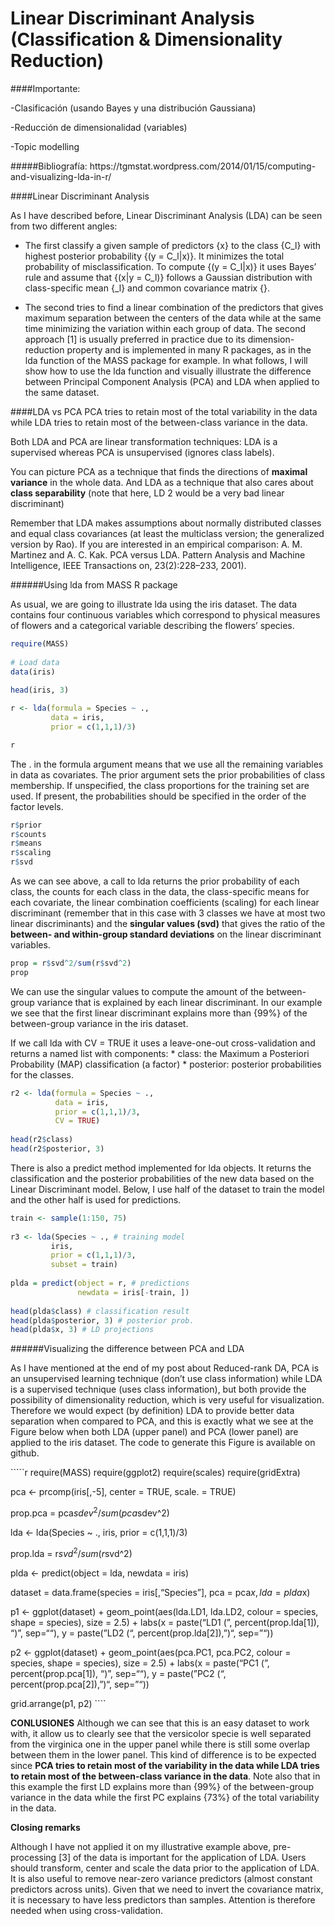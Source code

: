 
Linear Discriminant Analysis (Classification & Dimensionality Reduction)
==========================

####Importante:

-Clasificación (usando Bayes y una distribución Gaussiana)

-Reducción de dimensionalidad (variables)

-Topic modelling


#####Bibliografía:
https://tgmstat.wordpress.com/2014/01/15/computing-and-visualizing-lda-in-r/

####Linear Discriminant Analysis

As I have described before, Linear Discriminant Analysis (LDA) can be seen from two different angles:

* The first classify a given sample of predictors {x} to the class {C_l} with highest posterior probability {\pi(y = C_l|x)}. It minimizes the total probability of misclassification. To compute {\pi(y = C_l|x)} it uses Bayes’ rule and assume that {\pi(x|y = C_l)} follows a Gaussian distribution with class-specific mean {\mu_l} and common covariance matrix {\Sigma}. 

* The second tries to find a linear combination of the predictors that gives maximum separation between the centers of the data while at the same time minimizing the variation within each group of data.
The second approach [1] is usually preferred in practice due to its dimension-reduction property and is implemented in many R packages, as in the lda function of the MASS package for example. In what follows, I will show how to use the lda function and visually illustrate the difference between Principal Component Analysis (PCA) and LDA when applied to the same dataset.


####LDA vs PCA
PCA tries to retain most of the total variability in the data while LDA tries to retain most of the between-class variance in the data.

Both LDA and PCA are linear transformation techniques: LDA is a supervised whereas PCA is unsupervised (ignores class labels). 

You can picture PCA as a technique that finds the directions of **maximal variance** in the whole data.
And LDA as a technique that also cares about **class separability** (note that here, LD 2 would be a very bad linear discriminant)

Remember that LDA makes assumptions about normally distributed classes and equal class covariances (at least the multiclass version; the generalized version by Rao). 
If you are interested in an empirical comparison: A. M. Martinez and A. C. Kak. PCA versus LDA. Pattern Analysis and Machine Intelligence, IEEE Transactions on, 23(2):228–233, 2001).  

######Using lda from MASS R package

As usual, we are going to illustrate lda using the iris dataset. The data contains four continuous variables which correspond to physical measures of flowers and a categorical variable describing the flowers’ species.

``````r


require(MASS)
 
# Load data
data(iris)
 
head(iris, 3)

r <- lda(formula = Species ~ ., 
         data = iris, 
         prior = c(1,1,1)/3)

r


```````


The . in the formula argument means that we use all the remaining variables in data as covariates. The prior argument sets the prior probabilities of class membership. If unspecified, the class proportions for the training set are used. If present, the probabilities should be specified in the order of the factor levels.

````r
r$prior
r$counts
r$means
r$scaling
r$svd
````

As we can see above, a call to lda returns the prior probability of each class, the counts for each class in the data, the class-specific means for each covariate, the linear combination coefficients (scaling) for each linear discriminant (remember that in this case with 3 classes we have at most two linear discriminants) and the **singular values (svd)** that gives the ratio of the **between- and within-group standard deviations** on the linear discriminant variables.


`````r
prop = r$svd^2/sum(r$svd^2)
prop
``````

We can use the singular values to compute the amount of the between-group variance that is explained by each linear discriminant. In our example we see that the first linear discriminant explains more than {99\%} of the between-group variance in the iris dataset.

If we call lda with CV = TRUE it uses a leave-one-out cross-validation and returns a named list with components:
* class: the Maximum a Posteriori Probability (MAP) classification (a factor)
* posterior: posterior probabilities for the classes.

`````r
r2 <- lda(formula = Species ~ ., 
          data = iris, 
          prior = c(1,1,1)/3,
          CV = TRUE)
 
head(r2$class)
head(r2$posterior, 3)
`````

There is also a predict method implemented for lda objects. It returns the classification and the posterior probabilities of the new data based on the Linear Discriminant model. Below, I use half of the dataset to train the model and the other half is used for predictions.

````r
train <- sample(1:150, 75)
 
r3 <- lda(Species ~ ., # training model
         iris, 
         prior = c(1,1,1)/3, 
         subset = train)
 
plda = predict(object = r, # predictions
               newdata = iris[-train, ])
 
head(plda$class) # classification result
head(plda$posterior, 3) # posterior prob.
head(plda$x, 3) # LD projections
``````

######Visualizing the difference between PCA and LDA

As I have mentioned at the end of my post about Reduced-rank DA, PCA is an unsupervised learning technique (don’t use class information) while LDA is a supervised technique (uses class information), but both provide the possibility of dimensionality reduction, which is very useful for visualization. Therefore we would expect (by definition) LDA to provide better data separation when compared to PCA, and this is exactly what we see at the Figure below when both LDA (upper panel) and PCA (lower panel) are applied to the iris dataset. The code to generate this Figure is available on github.

`````r

require(MASS)
require(ggplot2)
require(scales)
require(gridExtra)

pca <- prcomp(iris[,-5],
              center = TRUE,
              scale. = TRUE) 

prop.pca = pca$sdev^2/sum(pca$sdev^2)

lda <- lda(Species ~ ., 
           iris, 
           prior = c(1,1,1)/3)

prop.lda = r$svd^2/sum(r$svd^2)

plda <- predict(object = lda,
                newdata = iris)

dataset = data.frame(species = iris[,"Species"],
                     pca = pca$x, lda = plda$x)

p1 <- ggplot(dataset) + geom_point(aes(lda.LD1, lda.LD2, colour = species, shape = species), size = 2.5) + 
  labs(x = paste("LD1 (", percent(prop.lda[1]), ")", sep=""),
       y = paste("LD2 (", percent(prop.lda[2]), ")", sep=""))

p2 <- ggplot(dataset) + geom_point(aes(pca.PC1, pca.PC2, colour = species, shape = species), size = 2.5) +
  labs(x = paste("PC1 (", percent(prop.pca[1]), ")", sep=""),
       y = paste("PC2 (", percent(prop.pca[2]), ")", sep=""))

grid.arrange(p1, p2)
````


**CONLUSIONES**
Although we can see that this is an easy dataset to work with, it allow us to clearly see that the versicolor specie is well separated from the virginica one in the upper panel while there is still some overlap between them in the lower panel. This kind of difference is to be expected since **PCA tries to retain most of the variability in the data while LDA tries to retain most of the between-class variance in the data**. Note also that in this example the first LD explains more than {99\%} of the between-group variance in the data while the first PC explains {73\%} of the total variability in the data.

**Closing remarks**

Although I have not applied it on my illustrative example above, pre-processing [3] of the data is important for the application of LDA. Users should transform, center and scale the data prior to the application of LDA. It is also useful to remove near-zero variance predictors (almost constant predictors across units). Given that we need to invert the covariance matrix, it is necessary to have less predictors than samples. Attention is therefore needed when using cross-validation.